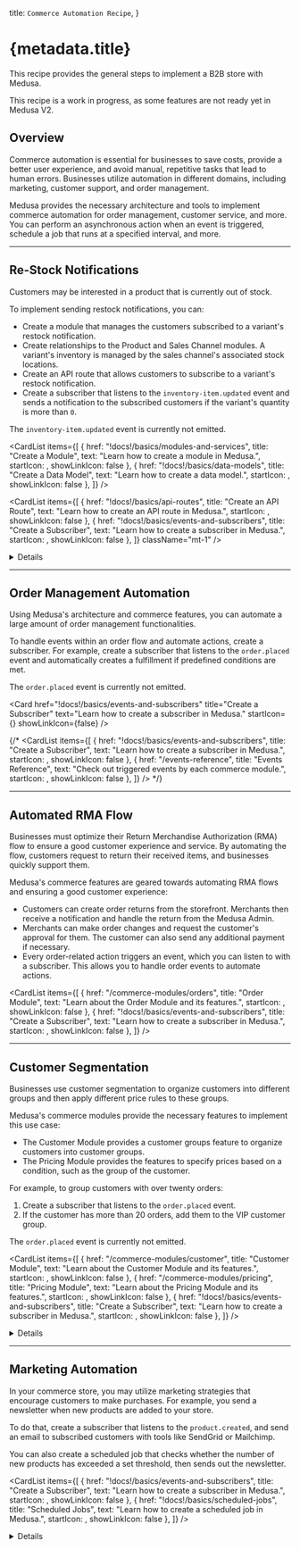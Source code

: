 
  title: `Commerce Automation Recipe`,
}

# {metadata.title}

This recipe provides the general steps to implement a B2B store with Medusa.

<Note type="soon" title="In Development">

This recipe is a work in progress, as some features are not ready yet in Medusa V2.

</Note>

## Overview

Commerce automation is essential for businesses to save costs, provide a better user experience, and avoid manual, repetitive tasks that lead to human errors. Businesses utilize automation in different domains, including marketing, customer support, and order management.

Medusa provides the necessary architecture and tools to implement commerce automation for order management, customer service, and more. You can perform an asynchronous action when an event is triggered, schedule a job that runs at a specified interval, and more.

---

## Re-Stock Notifications

Customers may be interested in a product that is currently out of stock.

To implement sending restock notifications, you can:

- Create a module that manages the customers subscribed to a variant's restock notification.
- Create relationships to the Product and Sales Channel modules. A variant's inventory is managed by the sales channel's associated stock locations.
- Create an API route that allows customers to subscribe to a variant's restock notification.
- Create a subscriber that listens to the `inventory-item.updated` event and sends a notification to the subscribed customers if the variant's quantity is more than `0`.

<Note type="soon">

The `inventory-item.updated` event is currently not emitted. 

</Note>

<CardList items={[
  {
    href: "!docs!/basics/modules-and-services",
    title: "Create a Module",
    text: "Learn how to create a module in Medusa.",
    startIcon: <AcademicCapSolid />,
    showLinkIcon: false
  },
  {
    href: "!docs!/basics/data-models",
    title: "Create a Data Model",
    text: "Learn how to create a data model.",
    startIcon: <AcademicCapSolid />,
    showLinkIcon: false
  },
]} />

<CardList items={[
  {
    href: "!docs!/basics/api-routes",
    title: "Create an API Route",
    text: "Learn how to create an API route in Medusa.",
    startIcon: <AcademicCapSolid />,
    showLinkIcon: false
  },
  {
    href: "!docs!/basics/events-and-subscribers",
    title: "Create a Subscriber",
    text: "Learn how to create a subscriber in Medusa.",
    startIcon: <AcademicCapSolid />,
    showLinkIcon: false
  },
]} className="mt-1" />

<Details summaryContent="Example">

  In this example, you'll create a Restock Notification Module with the features explained above.

  ### Create Restock Notification Module

  Start by creating the `src/modules/restock-notification` directory.

  Then, create the file `src/modules/restock-notification/models/restock-notification.ts` with the following content:

  ["5", "email", "The email of the customer to send the notification to when the item is restocked."],
  ["6", "variant_id", "The ID of the variant the customer is subscribed to."],
  ["7", "sales_channel_id", "The ID of the sales channel the customer is viewing the product variant from."]
]

  ```ts title="src/modules/restock-notification/models/restock-notification.ts" highlights={restockModelHighlights}
  import { model } from "@medusajs/utils"

  const RestockNotification = model.define("restock_notification", {
    id: model.id().primaryKey(),
    email: model.text(),
    variant_id: model.text(),
    sales_channel_id: model.text(),
  })

  export default RestockNotification
  ```

  This creates a `RestockNotification` data model with the following properties:

  - `id`: An automatically generated ID.
  - `email`: The email of the customer to send the notification to when the item is restocked.
  - `variant_id`: The ID of the variant the customer is subscribed to. This will later be used to form a relationship with the `ProductVariant` data model of the Product Module.
  - `sales_channel_id`: The ID of the sales channel the customer is viewing the product variant from. This will later be used to form a relationship with the `SalesChannel` data model of the Sales Channel Module.

  Since a variant's inventory is managed based on the locations of each sales channel, you have to specify which sales channel to check stock quantity in.

  Next, create the file `src/modules/restock-notification/migrations/Migration20240516140616.ts` with the following content:

  ```ts title="src/modules/restock-notification/migrations/Migration20240516140616.ts"
  import { Migration } from "@mikro-orm/migrations"
  
  export class Migration20240516140616 extends Migration {

    async up(): Promise<void> {
      this.addSql("create table if not exists \"restock_notification\" (\"id\" text not null, \"email\" text not null, \"variant_id\" text not null, \"sales_channel_id\" text not null, constraint \"restock_notification_pkey\" primary key (\"id\"));")
    }

    async down(): Promise<void> {
      this.addSql("drop table if exists \"restock_notification\" cascade;")
    }

  }
  ```

  You'll run the migration to reflect the changes on the database after finishing the module's definition.

  Then, create the module's main service at `src/modules/restock-notification/service.ts` with the following content:

  ```ts title="src/modules/restock-notification/service.ts"
  import { MedusaService } from "@medusajs/utils"
  import RestockNotification from "./models/restock-notification"

  class RestockNotificationModuleService extends MedusaService({
    RestockNotification,
  }){
    // TODO add custom methods
  }

  export default RestockNotificationModuleService
  ```

  The module's main service extends the service factory which generates basic management features for the `RestockNotification` data model.

  Next, create the module's definition file `src/modules/restock-notification/index.ts` with the following content:

  ```ts title="src/modules/restock-notification/index.ts"
  import RestockNotificationModuleService from "./service"
  
  export default {
    service: RestockNotificationModuleService,
  }
  ```

  Finally, add the module to the `modules` object in `medusa-config.js`:

  ```js title="medusa-config.js"
  module.exports = defineConfig({
    // ...
    modules: {
      "restockNotificationModuleService": {
        resolve: "./modules/restock-notification",
        definition: {
          isQueryable: true,
        },
      },
    },
  })
  ```

  You can now run the module's migrations with the following command:

  ```bash npm2yarn
  npx medusa migrations run
  ```

  ### Create Restock Notification API Route

  Create the file `src/api/store/restock-notification/route.ts` with the following content:

  ```ts title="src/api/store/restock-notification/route.ts" collapsibleLines="1-13" expandButtonLabel="Show Imports"
  import type { 
    MedusaRequest, 
    MedusaResponse,
  } from "@medusajs/medusa"
  import RestockNotificationModuleService 
    from "../../../modules/restock-notification/service"

  type RestockNotificationReq = {
    email: string
    variant_id: string
    sales_channel_id: string
  }

  export async function POST(
    req: MedusaRequest<RestockNotificationReq>, 
    res: MedusaResponse
  ) {
    const restockNotificationModuleService: 
      RestockNotificationModuleService = req.scope.resolve(
        "restockNotificationModuleService"
      )

    await restockNotificationModuleService.createRestockNotifications(
      req.body
    )

    res.json({
      success: true,
    })
  }
  ```

  This creates a `POST` API route at `/store/restock-notification`. It accepts the `email`, `variant_id`, and `sales_channel_id` request body parameters and creates a restock notification.

  ### Create Inventory Item Updated Subscriber

  To handle the sending of the restock notifications, create a subscriber that listens to the `inventory-item.updated` event, then sends a notification using the Notification Module to subscribed emails.

  <Note type="soon">

  The `inventory-item.updated` event is currently not emitted.

  </Note>

  {/* To handle the sending of the restock notifications, create the file `src/subscribers/inventory-item-update.ts` with the following content: */}

  ["48", "inventoryVariantLinkService", "Retrieve an instance of the link service for the product-variant-inventory-item link module."],
  ["55", "inventoryVariantItems", "Retrieve the variants linked to the updated inventory item."],
  ["68", "restockQuery", "Assemble the query to retrieve the restock notifications with their associated variants."],
  ["81", "restockNotifications", "Retrieve the restock notifications using the query."],
  ["84", "salesChannelLocationService", "Retrieve an instance of the link service for the sales-channel-stock-location link module."],
  ["93", "salesChannelLocations", "Retrieve the stock locations linked to the restock notification's sales channel."],
  ["107", "availableQuantity", "Retrieve the available quantity of the variant in the retrieved stock locations."],
  ["116", "continue", "Only send the notification if the available quantity is greater than `0`"],
  ["119", "createNotifications", "Send the notification to the customer using the Notification Module."],
  ["122", '"test_template"', "Replace with the actual template used for sending the email."],
  ["123", "data", "The data to send along to the third-party service sending the notification."],
  ["131", "deleteRestockNotifications", "Delete the restock notification to not send the notification again."]
]

  {/* ```ts title="src/subscribers/inventory-item-update.ts" highlights={subscriberHighlights} collapsibleLines="1-20" expandButtonLabel="Show Imports"
    SubscriberArgs,
    SubscriberConfig,
  } from "@medusajs/medusa"
    IInventoryService, 
    INotificationModuleService, 
    RemoteQueryFunction,
  } from "@medusajs/types"
    ContainerRegistrationKeys, 
    Modules, 
    remoteQueryObjectFromString,
  } from "@medusajs/utils"
    RemoteLink,
  } from "@medusajs/modules-sdk"
    from "../modules/restock-notification/service"

  // subscriber function
    data,
    container,
  }: SubscriberArgs<{ id: string }>) {
    const remoteQuery: RemoteQueryFunction = container.resolve(
      ContainerRegistrationKeys.REMOTE_QUERY
    )
    const remoteLink: RemoteLink = container.resolve(
      ContainerRegistrationKeys.REMOTE_LINK
    )
    const restockNotificationModuleService: 
      RestockNotificationModuleService = container.resolve(
        "restockNotificationModuleService"
      )
    const inventoryModuleService: IInventoryService = 
      container.resolve(Modules.INVENTORY)
    const notificationModuleService: INotificationModuleService =
      container.resolve(
        Modules.NOTIFICATION
      )

    const inventoryItemId = "data" in data ? data.data.id : data.id

    const inventoryVariantLinkService = remoteLink.getLinkModule(
      Modules.PRODUCT, 
      "variant_id", 
      Modules.INVENTORY, 
      "inventory_item_id"
    )

    const inventoryVariantItems = 
      await inventoryVariantLinkService.list({
        inventory_item_id: [inventoryItemId],
      }) as {
        variant_id: string,
        inventory_item_id: string
      }[]

    if (!inventoryVariantItems.length) {
      console.log("no inventory variant items")
      return
    }

    const restockQuery = remoteQueryObjectFromString({
      entryPoint: "restock_notification",
      fields: [
        "email",
        "variant.name",
      ],
      variables: {
        filters: {
          variant_id: inventoryVariantItems[0].variant_id,
        },
      },
    })

    const restockNotifications = 
      await remoteQuery(restockQuery)

    const salesChannelLocationService = remoteLink.getLinkModule(
      Modules.SALES_CHANNEL,
      "sales_channel_id",
      Modules.STOCK_LOCATION,
      "stock_location_id"
    )

    for (const restockNotification of restockNotifications) {
      const salesChannelLocations = 
        await salesChannelLocationService.list({
          sales_channel_id: [
            restockNotification.sales_channel_id,
          ],
        }) as {
          stock_location_id: string
          sales_channel_id: string
        }[]

      if (!salesChannelLocations.length) {
        continue
      }

      const availableQuantity = await inventoryModuleService
        .retrieveAvailableQuantity(
          inventoryItemId,
          salesChannelLocations.map(
            (salesChannelLocation) => 
              salesChannelLocation.stock_location_id
          )
        )

      if (availableQuantity === 0) {
        continue
      }
      
      notificationModuleService.createNotifications({
        to: restockNotification.email,
        channel: "email",
        template: "test_template",
        data: {
          variant_id: restockNotification.variant_id,
          variant_name: restockNotification.variant.title,
          // other data...
        },
      })

      // delete the restock notification
      await restockNotificationModuleService
        .deleteRestockNotifications(restockNotification.id)
    }
  }

  // subscriber config
    event: "inventory-item.updated",
  }
  ```

  This adds a subscriber to the `inventory-item.updated` event. In the subscriber handler function, you:

  - Retrieve an instance of the link service for the product-variant-inventory-item link module.
  - Retrieve the variants linked to the updated inventory item.
  - Retrieve the restock notifications of those variants.
  - For each restock notification, you:
      - Retrieve its quantity based on the stock location associated with the restock notification's sales channel.
      - If the quantity is greater than `0`, you send a notification using the Notification Module and delete the restock notification. */}

</Details>

---

## Automated Customer Support

Customer support is essential to build a store's brand and customer loyalty. This can include integrating with third-party services or automating notifications sent to customers when changes happen related to their orders, returns, exchanges, and more.

You can use the Notification Module to send notifications when an action is triggered, such as when a customer or their order is updated.

{/* <Note title="Tip">

The [Events reference](../../events-reference/page.mdx) shows an extensive list of events triggered by the each commerce module.

</Note> */}

Medusa also provides Notification Module Providers that integrate with third-party services, such as SendGrid.

<CardList items={[
  {
    href: "/architectural-modules/notification",
    title: "Notification Module",
    text: "Learn about the Notification Module.",
    startIcon: <AcademicCapSolid />,
    showLinkIcon: false
  },
  {
    href: "!docs!/basics/events-and-subscribers",
    title: "Create Subscriber",
    text: "Learn how to create a subscriber to handle events.",
    startIcon: <AcademicCapSolid />,
    showLinkIcon: false
  },
]} />

---

## Automatic Data Synchronization

As your commerce store grows, you'll likely need to synchronize data across different systems. For example, you need to synchronize data with an ERP system or a data warehouse.

To implement that:

- Create a workflow that implements the synchronization steps, along with retry and rollback logic.
- Create a scheduled job that executes the workflow automatically at the specified time pattern.

<Card
  href="!docs!/basics/scheduled-jobs"
  title="Create a Scheduled Job"
  text="Learn how to create a scheduled job in Medusa."
  startIcon={<AcademicCapSolid />}
  showLinkIcon={false}
/>

<Details summaryContent="Example: Synchronizing products with a third-party service">

  For example, create the file `src/workflows/sync-products.ts` with the following content:

export const syncProductsWorkflowHighlight = [
  ["20", "retrieveStoreStep", "A step that retrieves the store by its ID."],
  ["36", "retrieveProductsToUpdateStep", "A step that retrieves the products to update based on a last update date."],
  ["56", "syncProductsStep", "A step to sync the product with a third-party service."],
  ["59", "productSyncModuleService", "Assuming this is a custom module's main service that provides connection to the third-party service."],
  ["63", "productsBeforeSync", "Retrieve old product data from third-party service for compensation function."],
  ["68", "sync", "Sync the product data in the third-party service."],
  ["72", "", "Pass products data before sync to compensation function."],
  ["75", "", "A compensation function to revert the sync when an error occurs."],
  ["81", "sync", "Revert the product's data in the third-party service to its old data before the synchronization."],
  ["90", "updateStoreLastSyncStep", "A step to update the `last_sync_data` of the store."],
  ["96", "prevLastSyncDate", "Retrieve the previous value of `last_sync_date` to pass it to compensation function."],
  ["98", "update", "Update the `last_sync_date` of the store."],
  ["106", "", "Pass previous last sync date to compensation function."],
  ["109", "", "A compensation function to revert the update of `last_sync_data` if an error occurs."],
  ["125", "syncProductsWorkflow", "Define the workflow that uses the above steps."]
]

  ```ts title="src/workflows/sync-products.ts" highlights={syncProductsWorkflowHighlight} collapsibleLines="1-16" expandButtonLabel="Show Imports"
    ModuleRegistrationName
  } from "@medusajs/modules-sdk"
    IProductModuleService, 
    IStoreModuleService, 
    ProductDTO, 
    StoreDTO
  } from "@medusajs/types"
    StepResponse, 
    createStep, 
    createWorkflow
  } from "@medusajs/workflows-sdk"

  type RetrieveStoreStepInput = {
    id: string
  }

  const retrieveStoreStep = createStep(
    "retrieve-store-step",
    async ({ id }: RetrieveStoreStepInput, { container }) => {
      const storeModuleService: IStoreModuleService = 
        container.resolve(ModuleRegistrationName.STORE)

      const store = await storeModuleService.retrieveStore(id)

      return new StepResponse({ store })
    }
  )

  type RetrieveProductsToUpdateStepInput = {
    last_sync_date?: string
  }

  const retrieveProductsToUpdateStep = createStep(
    "retrieve-products-to-update-step",
    async ({ last_sync_date }: RetrieveProductsToUpdateStepInput, { container }) => {
      const productModuleService: IProductModuleService = 
        container.resolve(ModuleRegistrationName.PRODUCT)

      const products = await productModuleService.listProducts({
        updated_at: {
          $gt: last_sync_date,
        },
      })

      return new StepResponse({ products })
    }
  )

  type SyncProductsStepInput = {
    products: ProductDTO[]
  }

  const syncProductsStep = createStep(
    "sync-products-step",
    async ({ products }: SyncProductsStepInput, { container }) => {
      const productSyncModuleService = container.resolve(
        "productSyncModuleService"
      )

      const productsBeforeSync = await productSyncModuleService.listProductSyncs({
        id: products.map((product) => product.id),
      })

      for (const product of products) {
        await productSyncModuleService.sync(product)
      }

      return new StepResponse({}, {
        products: productsBeforeSync,
      })
    }, 
    async ({ products }, { container }) => {
      const productSyncModuleService = container.resolve(
        "productSyncModuleService"
      )

      for (const product of products) {
        await productSyncModuleService.sync(product)
      }
    }
  )

  type UpdateStoreLastSyncStepInput = {
    store: StoreDTO
  }

  const updateStoreLastSyncStep = createStep(
    "update-store-last-sync-step",
    async ({ store }: UpdateStoreLastSyncStepInput, { container }) => {
      const storeModuleService: IStoreModuleService = 
        container.resolve(ModuleRegistrationName.STORE)

      const prevLastSyncDate = store.metadata.last_sync_date

      await storeModuleService.updateStores(store.id, {
        metadata: {
          last_sync_date: (new Date()).toString(),
        },
      })

      return new StepResponse({}, {
        id: store.id,
        last_sync_date: prevLastSyncDate,
      })
    },
    async ({ id, last_sync_date }, { container }) => {
      const storeModuleService: IStoreModuleService = 
        container.resolve(ModuleRegistrationName.STORE)

      await storeModuleService.updateStores(id, {
        metadata: {
          last_sync_date,
        },
      })
    }
  )

  type SyncProductsWorkflowInput = {
    store_id: string
  }

    SyncProductsWorkflowInput, {}
    >(
      "sync-products-workflow",
      function ({ store_id }: SyncProductsWorkflowInput) {
        const { store } = retrieveStoreStep({
          id: store_id,
        })

        const { products } = retrieveProductsToUpdateStep({
          last_sync_date: store.metadata.last_sync_date,
        })

        syncProductsStep({
          products,
        })

        updateStoreLastSyncStep({
          store,
        })
      }
    )
  ```

  This creates a workflow with the following steps:

  1. Retrieve the store by its ID.
  2. Retrieve products to update based on the last date and time the products were synced. The last sync date is retrieved from the store's `metadata` property.
  3. Sync the retrieved products with a third-party service. It's assumed that the connection to the third-party service is implemented within a custom module's main service.
  4. Update the last sync date of the store to the current date.

  Then, create a scheduled job at `src/jobs/sync-products.ts` that executes the workflow at the specified interval:

  ```ts
    syncProductsWorkflow,
  } from "../workflows/sync-products"

    container: MedusaContainer
  ) {
    await syncProductsWorkflow(container)
    .run({
      input: {
        name: "John",
      },
    })
  }

    name: "sync-products",
    // execute every minute
    schedule: "0 0 * * *",
    numberOfExecutions: 3,
  }
  ```

</Details>

---

## Order Management Automation

Using Medusa's architecture and commerce features, you can automate a large amount of order management functionalities.

To handle events within an order flow and automate actions, create a subscriber. For example, create a subscriber that listens to the `order.placed` event and automatically creates a fulfillment if predefined conditions are met.

<Note type="soon">

The `order.placed` event is currently not emitted.

</Note>

<Card
  href="!docs!/basics/events-and-subscribers"
  title="Create a Subscriber"
  text="Learn how to create a subscriber in Medusa."
  startIcon={<AcademicCapSolid />}
  showLinkIcon={false}
/>

{/* <CardList items={[
  {
    href: "!docs!/basics/events-and-subscribers",
    title: "Create a Subscriber",
    text: "Learn how to create a subscriber in Medusa.",
    startIcon: <AcademicCapSolid />,
    showLinkIcon: false
  },
  {
    href: "/events-reference",
    title: "Events Reference",
    text: "Check out triggered events by each commerce module.",
    startIcon: <AcademicCapSolid />,
    showLinkIcon: false
  },
]} /> */}

---

## Automated RMA Flow

Businesses must optimize their Return Merchandise Authorization (RMA) flow to ensure a good customer experience and service. By automating the flow, customers request to return their received items, and businesses quickly support them.

Medusa's commerce features are geared towards automating RMA flows and ensuring a good customer experience:

- Customers can create order returns from the storefront. Merchants then receive a notification and handle the return from the Medusa Admin.
- Merchants can make order changes and request the customer's approval for them. The customer can also send any additional payment if necessary.
- Every order-related action triggers an event, which you can listen to with a subscriber. This allows you to handle order events to automate actions.

<CardList items={[
  {
    href: "/commerce-modules/orders",
    title: "Order Module",
    text: "Learn about the Order Module and its features.",
    startIcon: <AcademicCapSolid />,
    showLinkIcon: false
  },
  {
    href: "!docs!/basics/events-and-subscribers",
    title: "Create a Subscriber",
    text: "Learn how to create a subscriber in Medusa.",
    startIcon: <AcademicCapSolid />,
    showLinkIcon: false
  },
]} />

---

## Customer Segmentation

Businesses use customer segmentation to organize customers into different groups and then apply different price rules to these groups.

Medusa's commerce modules provide the necessary features to implement this use case:

- The Customer Module provides a customer groups feature to organize customers into customer groups.
- The Pricing Module provides the features to specify prices based on a condition, such as the group of the customer.

For example, to group customers with over twenty orders:

1. Create a subscriber that listens to the `order.placed` event.
2. If the customer has more than 20 orders, add them to the VIP customer group.

<Note type="soon">

The `order.placed` event is currently not emitted.

</Note>

<CardList items={[
  {
    href: "/commerce-modules/customer",
    title: "Customer Module",
    text: "Learn about the Customer Module and its features.",
    startIcon: <AcademicCapSolid />,
    showLinkIcon: false
  },
  {
    href: "/commerce-modules/pricing",
    title: "Pricing Module",
    text: "Learn about the Pricing Module and its features.",
    startIcon: <AcademicCapSolid />,
    showLinkIcon: false
  },
  {
    href: "!docs!/basics/events-and-subscribers",
    title: "Create a Subscriber",
    text: "Learn how to create a subscriber in Medusa.",
    startIcon: <AcademicCapSolid />,
    showLinkIcon: false
  },
]} />

<Details summaryContent="Example: Add customer to VIP group">

  Here’s an example of a subscriber that listens to the `order.placed` event and checks whether the customer should be added to the VIP customer group based on their number of orders:

  <Note type="soon">

  The `order.placed` event is currently not emitted.

  </Note>

  ```ts title="src/subscribers/add-custom-to-vip.ts" collapsibleLines="1-12" expandButtonLabel="Show Imports"
    SubscriberArgs,
    SubscriberConfig,
  } from "@medusajs/medusa"
    ModuleRegistrationName,
  } from "@medusajs/modules-sdk"
    ICustomerModuleService, 
    IOrderModuleService,
  } from "@medusajs/types"

    data,
    container,
  }: SubscriberArgs<{ id: string }>) {
    const orderId = "data" in data ? data.data.id : data.id

    const orderModuleService: IOrderModuleService = container
      .resolve(ModuleRegistrationName.ORDER)

    const customerModuleService: 
      ICustomerModuleService = container.resolve(
        ModuleRegistrationName.CUSTOMER
      )

    // check if VIP group exists
    const vipGroup = await customerModuleService
      .listCustomerGroups({
        name: "VIP",
      }, {
        relations: ["customers"],
      })

    if (!vipGroup.length) {
      return
    }

    // retrieve the order
    const order = await orderModuleService.retrieveOrder(orderId)

    if (!order || 
      !order.customer_id || 
      vipGroup[0].customers.find(
        (customer) => customer.id === order.customer_id
      ) !== undefined) {
      return
    }

    const [, count] = await orderModuleService.listAndCountOrders({
      customer_id: order.customer_id,
    })

    if (count < 20) {
      return
    }

    // add customer to VIP group
    await customerModuleService.addCustomerToGroup({
      customer_group_id: vipGroup[0].id,
      customer_id: order.customer_id,
    })
  }

    event: "order.placed",
  }
  ```

</Details>
    

---

## Marketing Automation

In your commerce store, you may utilize marketing strategies that encourage customers to make purchases. For example, you send a newsletter when new products are added to your store.

To do that, create a subscriber that listens to the `product.created`, and send an email to subscribed customers with tools like SendGrid or Mailchimp.

You can also create a scheduled job that checks whether the number of new products has exceeded a set threshold, then sends out the newsletter.

<CardList items={[
  {
    href: "!docs!/basics/events-and-subscribers",
    title: "Create a Subscriber",
    text: "Learn how to create a subscriber in Medusa.",
    startIcon: <AcademicCapSolid />,
    showLinkIcon: false
  },
  {
    href: "!docs!/basics/scheduled-jobs",
    title: "Scheduled Jobs",
    text: "Learn how to create a scheduled job in Medusa.",
    startIcon: <AcademicCapSolid />,
    showLinkIcon: false
  },
]} />

<Details summaryContent="Example: Sending a newsletter email after adding ten products">

  For example, create the file `src/subscribers/send-products-newsletter.ts` with the following content:

export const newsletterHighlights = [
  ["33", "store", "Retrieve the first store in the application."],
  ["35", "products", "Retrieve the products created since the last newsletter send date."],
  ["41", "", "Check whether more than 10 products have been created before proceeding."],
  ["45", "customers", "Retrieve all customers, assuming they're considered subscribed."],
  ["47", "createNotifications", "Send a notification (newsletter) to each customer using the Notification Module."],
  ["50", '"email"', "Send the notification through the email channel."],
  ["51", '"newsletter_template"', "Specify the template name in the third-party service (for example, SendGrid)."],
  ["53", "products", "Pass the created products to the template."],
  ["58", "updateStores", "Update the store's `last_newsletter_send_date` property with the current date."]
]

  ```ts title="src/subscribers/send-products-newsletter.ts" highlights={newsletterHighlights} collapsibleLines="1-14" expandButtonLabel="Show Imports"
    SubscriberArgs,
    SubscriberConfig,
  } from "@medusajs/medusa"
    ModuleRegistrationName,
  } from "@medusajs/modules-sdk"
    ICustomerModuleService, 
    IProductModuleService, 
    IStoreModuleService,
    INotificationModuleService,
  } from "@medusajs/types"

    data,
    container,
  }: SubscriberArgs<{ id: string }>) {
    const productModuleService: IProductModuleService = 
      container.resolve(ModuleRegistrationName.PRODUCT)

    const storeModuleService: IStoreModuleService = 
      container.resolve(ModuleRegistrationName.STORE)

    const customerModuleService: ICustomerModuleService = 
      container.resolve(ModuleRegistrationName.CUSTOMER)

    const notificationModuleService:
    INotificationModuleService = container.resolve(
        ModuleRegistrationName.NOTIFICATION
      )

    const store = (await storeModuleService.listStores())[0]

    const products = await productModuleService.listProducts({
      created_at: {
        $gt: store.metadata.last_newsletter_send_date,
      },
    })

    if (products.length < 10) {
      return
    }

    const customers = await customerModuleService.listCustomers()

    await notificationModuleService.createNotifications(
      customers.map((customer) => ({
        to: customer.email,
        channel: "email",
        template: "newsletter_template",
        data: {
          products,
        },
      }))
    )

    await storeModuleService.updateStores(store.id, {
      metadata: {
        last_newsletter_send_date: (new Date()).toString(),
      },
    })
  }

    event: "product.created",
  }
  ```

  In the subscriber function, you:

  1. Retrieve the first store in our application.
  2. Retrieve products created since the last time a newsletter is sent. The last send date is stored in the store's `metadata` property.
  3. If the count of last created products is less than 10, stop execution.
  4. Retrieve all customers. Here, it's assumed that all customers are considered subscribed for simplicity.
  5. Use the Notification Module to send a notification to the customer. This uses the Notification Module Provider configured for the `email` channel.
  6. Update the store's `last_newsletter_send_date` with the current date.

</Details>
